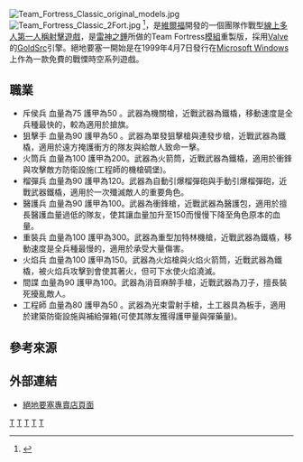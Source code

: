 {{expand|time=2010-07-28T01:26:10+00:00}}
{{noteTA
|G1=Games
}}
{{Infobox VG
| title        = 絕地要塞
| english      = Team Fortress Classic
| image        = [[Image:Team_Fortress_Classic_box.jpg|250px]]
| caption      = 絕地要塞的遊戲封面
| developer    = [[維爾福|維爾福]]
| publisher    = [[雪樂山|雪樂山]] <small>（過去）</small><br/>[[維爾福|維爾福]]
| distributor  = [[美商藝電|美國藝電]] <small>(retail)</small><br />[[Steam_(content_delivery)|Steam]] <small>(online)</small>
| engine       = [[GoldSrc|GoldSrc]]
| designer     = John Cook<br/>Robin Walker
| released     = 1999年4月7日
| modes        = [[多人遊戲|多人遊戲]]
| genre        = [[第一人稱射擊遊戲|第一人稱射擊遊戲]]
| platforms    = [[Microsoft_Windows|Microsoft Windows]]
}}
[[Image:Team_Fortress_Classic_original_models.jpg|thumb]]
[[Image:Team_Fortress_Classic_2Fort.jpg|thumb]]
{{Vgname|絕地要塞|en=Team Fortress Classic|cn=军团要塞|tw=絕地要塞}}<ref name="Gspy">{{cite web|url=http://uk.pc.gamespy.com/pc/team-fortress-classic/|title=''Team Fortress Classic'' (PC)|publisher=[[GameSpy|GameSpy]]|accessdate=2008-05-16}}</ref>，是[[維爾福|維爾福]]開發的一個團隊作戰型[[多人遊戲|線上多人]][[第一人稱射擊|第一人稱射擊]][[遊戲|遊戲]]，是[[雷神之錘|雷神之錘]]所做的Team Fortress[[遊戲模組|模組]]重製版，採用[[維爾福|Valve]]的[[GoldSrc|GoldSrc]]引擎。絕地要塞一開始是在1999年4月7日發行在[[Microsoft_Windows|Microsoft Windows]]上作為一款免費的戰慄時空系列遊戲。

== 職業 ==
* 斥侯兵 血量為75  護甲為50 。武器為機關槍，近戰武器為鐵橇，移動速度是全兵種最快的，較為適用於搶旗。
* 狙擊手 血量為90  護甲為50 。武器為單發狙擊槍與連發步槍，近戰武器為鐵橇，適用於遠方掩護衝方的隊友與給敵人致命一擊。
* 火筒兵 血量為100 護甲為200。武器為火箭筒，近戰武器為鐵橇，適用於衝鋒與攻擊敵方防衛設施(工程師的機槍碉堡)。
* 榴彈兵 血量為90  護甲為120。武器為自動引爆榴彈砲與手動引爆榴彈砲，近戰武器鐵橇，適用於一次殲滅敵人的重要角色。
* 醫護兵 血量為90  護甲為100。武器為衝鋒槍，近戰武器為醫護包，適用於擅長醫護血量過低的隊友，使其讓血量加升至150而慢慢下降至角色原本的血量。
* 重裝兵 血量為100 護甲為300。武器為重型加特林機槍，近戰武器為鐵橇，移動速度是全兵種最慢的，適用於承受大量傷害。
* 火焰兵 血量為100 護甲為150。武器為火焰槍與火焰火箭筒，近戰武器為鐵橇，被火焰兵攻擊到會使其著火，但可下水使火焰澆滅。
* 間諜   血量為90  護甲為100。武器為消音麻醉手槍，近戰武器為刀子，擅長裝死擾亂敵人。
* 工程師 血量為80  護甲為50 。武器為光束雷射手槍，土工器具為板手，適用於建築防衛設施與補給彈箱(可使其隊友獲得護甲量與彈藥量)。

== 參考來源 ==
{{reflist|30em}}

== 外部連結 ==
* [http://store.steampowered.com/app/20/ 絕地要塞專賣店頁面]

{{戰慄時空}}

{{维尔福公司}}
[[Category:第一人稱射擊遊戲|T]]
[[Category:1999年电子游戏|T]]
[[Category:Windows遊戲|T]]
[[Category:Valve遊戲|T]]
[[Category:多人線上第一人稱射擊遊戲|T]]